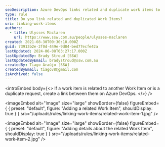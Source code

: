 ```yaml
---
seoDescription: Azure DevOps links related and duplicate work items to streamline workflows and reduce duplicated efforts.
type: rule
title: Do you link related and duplicated Work Items?
uri: linking-work-items
authors:
  - title: Ulysses Maclaren
    url: https://www.ssw.com.au/people/ulysses-maclaren
created: 2021-08-30T00:30:10.000Z
guid: 73913b2e-2f0d-449e-9d84-bed77ecfe42a
lastUpdated: 2024-06-08T03:27:17.000Z
lastUpdatedBy: Brady Stroud [SSW]
lastUpdatedByEmail: bradystroud@ssw.com.au
createdBy: Tiago Araújo [SSW]
createdByEmail: tiagov8@gmail.com
isArchived: false
---
```


<introEmbed
  body={<>
If a work item is related to another Work Item or is a duplicate request, create a link between them on Azure DevOps.
  </>}
/>

<imageEmbed
  alt="Image"
  size="large"
  showBorder={false}
  figureEmbed={ {
    preset: "default",
    figure: "Adding a related Work Item",
    shouldDisplay: true
  } }
  src="/uploads/rules/linking-work-items/related-work-item-1.jpg"
/>



<imageEmbed
  alt="Image"
  size="large"
  showBorder={false}
  figureEmbed={ {
    preset: "default",
    figure: "Adding details about the related Work Item",
    shouldDisplay: true
  } }
  src="/uploads/rules/linking-work-items/related-work-item-2.jpg"
/>
